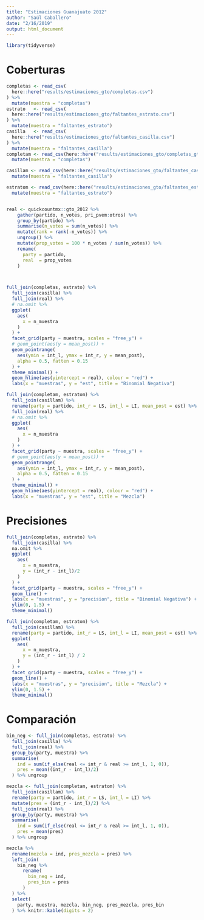 ```yaml
---
title: "Estimaciones Guanajuato 2012"
author: "Saúl Caballero"
date: "2/16/2019"
output: html_document
---
```


```r
library(tidyverse)
```

# Coberturas

```r
completas <- read_csv(
  here::here("results/estimaciones_gto/completas.csv")
) %>% 
  mutate(muestra = "completas")
estrato   <- read_csv(
  here::here("results/estimaciones_gto/faltantes_estrato.csv")
) %>% 
  mutate(muestra = "faltantes_estrato")
casilla   <- read_csv(
  here::here("results/estimaciones_gto/faltantes_casilla.csv")
) %>% 
  mutate(muestra = "faltantes_casilla")
completam <- read_csv(here::here("results/estimaciones_gto/completas_gto_anzarut.csv")) %>% 
  mutate(muestra = "completas")

casillam <- read_csv(here::here("results/estimaciones_gto/faltantes_casilla_gto_anzarut.csv")) %>% 
  mutate(muestra = "faltantes_casilla")

estratom <- read_csv(here::here("results/estimaciones_gto/faltantes_estrato_gto_anzarut.csv")) %>% 
  mutate(muestra = "faltantes_estrato")


real <- quickcountmx::gto_2012 %>% 
    gather(partido, n_votes, pri_pvem:otros) %>% 
    group_by(partido) %>% 
    summarise(n_votes = sum(n_votes)) %>% 
    mutate(rank = rank(-n_votes)) %>% 
    ungroup() %>% 
    mutate(prop_votes = 100 * n_votes / sum(n_votes)) %>% 
    rename(
      party = partido, 
      real  = prop_votes
    )



full_join(completas, estrato) %>% 
  full_join(casilla) %>% 
  full_join(real) %>% 
  # na.omit %>% 
  ggplot(
    aes(
      x = n_muestra
    )
  ) +
  facet_grid(party ~ muestra, scales = "free_y") +
  # geom_point(aes(y = mean_post)) +
  geom_pointrange(
    aes(ymin = int_l, ymax = int_r, y = mean_post),
    alpha = 0.5, fatten = 0.15
  ) +
  theme_minimal() +
  geom_hline(aes(yintercept = real), colour = "red") +
  labs(x = "muestras", y = "est", title = "Binomial Negativa")

full_join(completam, estratom) %>% 
  full_join(casillam) %>% 
  rename(party = partido, int_r = LS, int_l = LI, mean_post = est) %>% 
  full_join(real) %>% 
  # na.omit %>% 
  ggplot(
    aes(
      x = n_muestra
    )
  ) +
  facet_grid(party ~ muestra, scales = "free_y") +
  # geom_point(aes(y = mean_post)) +
  geom_pointrange(
    aes(ymin = int_l, ymax = int_r, y = mean_post),
    alpha = 0.5, fatten = 0.15
  ) +
  theme_minimal() +
  geom_hline(aes(yintercept = real), colour = "red") +
  labs(x = "muestras", y = "est", title = "Mezcla")

```

# Precisiones

```r
full_join(completas, estrato) %>% 
  full_join(casilla) %>% 
  na.omit %>% 
  ggplot(
    aes(
      x = n_muestra,
      y = (int_r - int_l)/2
    )
  ) +
  facet_grid(party ~ muestra, scales = "free_y") +
  geom_line() +
  labs(x = "muestras", y = "precision", title = "Binomial Negativa") +
  ylim(0, 1.5) +
  theme_minimal() 

full_join(completam, estratom) %>% 
  full_join(casillam) %>% 
  rename(party = partido, int_r = LS, int_l = LI, mean_post = est) %>% 
  ggplot(
    aes(
      x = n_muestra,
      y = (int_r - int_l) / 2
    )
  ) +
  facet_grid(party ~ muestra, scales = "free_y") +
  geom_line() +
  labs(x = "muestras", y = "precision", title = "Mezcla") +
  ylim(0, 1.5) +
  theme_minimal() 
```

# Comparación

```R
bin_neg <- full_join(completas, estrato) %>% 
  full_join(casilla) %>% 
  full_join(real) %>% 
  group_by(party, muestra) %>% 
  summarise(
    ind = sum(if_else(real <= int_r & real >= int_l, 1, 0)),
    pres = mean((int_r - int_l)/2)
  ) %>% ungroup
```


```r


mezcla <- full_join(completam, estratom) %>% 
  full_join(casillam) %>% 
  rename(party = partido, int_r = LS, int_l = LI) %>%
  mutate(pres = (int_r - int_l)/2) %>% 
  full_join(real) %>% 
  group_by(party, muestra) %>% 
  summarise(
    ind = sum(if_else(real <= int_r & real >= int_l, 1, 0)),
    pres = mean(pres)
  ) %>% ungroup

mezcla %>% 
  rename(mezcla = ind, pres_mezcla = pres) %>% 
  left_join(
    bin_neg %>% 
      rename(
        bin_neg = ind,
        pres_bin = pres
      )
  ) %>% 
  select(
    party, muestra, mezcla, bin_neg, pres_mezcla, pres_bin
  ) %>% knitr::kable(digits = 2)
```

